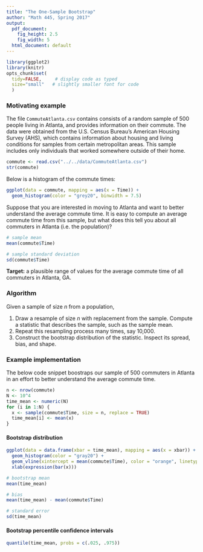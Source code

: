 ```yaml
---
title: "The One-Sample Bootstrap"
author: "Math 445, Spring 2017"
output:
  pdf_document:
    fig_height: 2.5
    fig_width: 5
  html_document: default
---
```


```r
library(ggplot2)
library(knitr)
opts_chunk$set(
  tidy=FALSE,     # display code as typed
  size="small"   # slightly smaller font for code
  )
```

### Motivating example

The file `CommuteAtlanta.csv` contains consists of a random sample of 500 people living in Atlanta, and provides information on their commute. The data were obtained from the U.S. Census Bureau's American Housing Survey (AHS), which contains information about housing and living conditions for samples from certain metropolitan areas. This sample includes only individuals that worked somewhere outside of their home.

```r
commute <- read.csv("../../data/CommuteAtlanta.csv")
str(commute)
```

Below is a histogram of the commute times:

```r
ggplot(data = commute, mapping = aes(x = Time)) + 
  geom_histogram(color = "grey20", binwidth = 7.5)
```

Suppose that you are interested in moving to Atlanta and want to better understand the average commute time. It is easy to compute an average commute time from this sample, but what does this tell you about all commuters in Atlanta (i.e. the population)?

```r
# sample mean
mean(commute$Time)

# sample standard deviation
sd(commute$Time)
```

**Target:** a plausible range of values for the average commute time of all commuters in Atlanta, GA.


### Algorithm

Given a sample of size $n$ from a population, 

1. Draw a resample of size $n$ with replacement from the sample. Compute a statistic that describes the sample, such as the sample mean. 
2. Repeat this resampling process many times, say 10,000. 
3. Construct the bootstrap distribution of the statistic. Inspect its spread, bias, and shape.

### Example implementation

The below code snippet boostraps our sample of 500 commuters in Atlanta in an effort to better understand the average commute time.

```r
n <- nrow(commute)
N <- 10^4
time_mean <- numeric(N)
for (i in 1:N) {
  x <- sample(commute$Time, size = n, replace = TRUE)
  time_mean[i] <- mean(x)
}
```

#### Bootstrap distribution

```r
ggplot(data = data.frame(xbar = time_mean), mapping = aes(x = xbar)) + 
  geom_histogram(color = "gray20") + 
  geom_vline(xintercept = mean(commute$Time), color = "orange", linetype = 2) + 
  xlab(expression(bar(x)))
```

```r
# bootstrap mean
mean(time_mean)                     

# bias
mean(time_mean) - mean(commute$Time)

# standard error
sd(time_mean)                     
```

#### Bootstrap percentile confidence intervals

```r
quantile(time_mean, probs = c(.025, .975))
```
